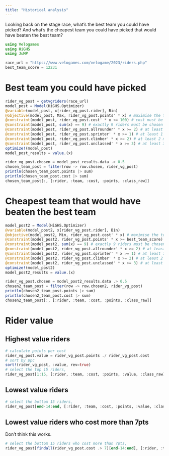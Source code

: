 ```yaml
---
title: "Historical analysis"
---
```


Looking back on the stage race, what's the best team you could have picked? And what's the cheapest team you could have picked that would have beaten the best team?

```julia
using Velogames
using HiGHS
using JuMP

race_url = "https://www.velogames.com/velogame/2023/riders.php"
best_team_score = 12231
```

# Best team you could have picked

```julia
rider_vg_post = getvgriders(race_url)
model_post = Model(HiGHS.Optimizer)
@variable(model_post, x[rider_vg_post.rider], Bin)
@objective(model_post, Max, rider_vg_post.points' * x) # maximise the total score
@constraint(model_post, rider_vg_post.cost' * x <= 100) # cost must be <= 100
@constraint(model_post, sum(x) == 9) # exactly 9 riders must be chosen
@constraint(model_post, rider_vg_post.allrounder' * x >= 2) # at least 2 must be all rounders
@constraint(model_post, rider_vg_post.sprinter' * x >= 1) # at least 1 must be a sprinter
@constraint(model_post, rider_vg_post.climber' * x >= 2) # at least 2 must be climbers
@constraint(model_post, rider_vg_post.unclassed' * x >= 3) # at least 3 must be unclassed
optimize!(model_post)
model_post_results = value.(x)

rider_vg_post.chosen = model_post_results.data .> 0.5
chosen_team_post = filter(row -> row.chosen, rider_vg_post)
println(chosen_team_post.points |> sum)
println(chosen_team_post.cost |> sum)
chosen_team_post[:, [:rider, :team, :cost, :points, :class_raw]]
```

# Cheapest team that would have beaten the best team

```julia
model_post2 = Model(HiGHS.Optimizer)
@variable(model_post2, x[rider_vg_post.rider], Bin)
@objective(model_post2, Min, rider_vg_post.cost' * x) # maximise the total score
@constraint(model_post2, rider_vg_post.points' * x >= best_team_score) # cost must be <= 100
@constraint(model_post2, sum(x) == 9) # exactly 9 riders must be chosen
@constraint(model_post2, rider_vg_post.allrounder' * x >= 2) # at least 2 must be all rounders
@constraint(model_post2, rider_vg_post.sprinter' * x >= 1) # at least 1 must be a sprinter
@constraint(model_post2, rider_vg_post.climber' * x >= 2) # at least 2 must be climbers
@constraint(model_post2, rider_vg_post.unclassed' * x >= 3) # at least 3 must be unclassed
optimize!(model_post2)
model_post2_results = value.(x)

rider_vg_post.chosen = model_post2_results.data .> 0.5
chosen2_team_post = filter(row -> row.chosen2, rider_vg_post)
println(chosen2_team_post.points |> sum)
println(chosen2_team_post.cost |> sum)
chosen2_team_post[:, [:rider, :team, :cost, :points, :class_raw]]
```

# Rider value

## Highest value riders

```julia
# calculate points per cost
rider_vg_post.value = rider_vg_post.points ./ rider_vg_post.cost
# sort by ppc
sort!(rider_vg_post, :value, rev=true)
# select the top 15 riders,
rider_vg_post[1:15, [:rider, :team, :cost, :points, :value, :class_raw]]
```

## Lowest value riders

```julia
# select the bottom 15 riders,
rider_vg_post[end-14:end, [:rider, :team, :cost, :points, :value, :class_raw]]
```

## Lowest value riders who cost more than 7pts

Don't think this works.

```julia
# select the bottom 15 riders who cost more than 7pts,
rider_vg_post[findall(rider_vg_post.cost .> 7)[end-14:end], [:rider, :team, :cost, :points, :value, :class_raw]]
```
